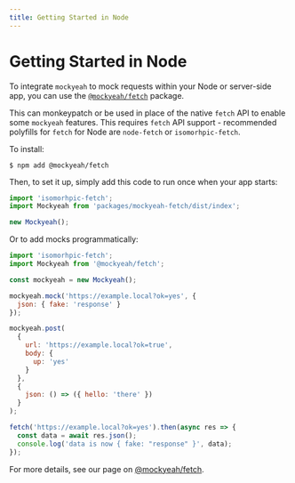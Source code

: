 ```yaml
---
title: Getting Started in Node
---
```


# Getting Started in Node

To integrate `mockyeah` to mock requests within your Node or server-side app,
you can use the [`@mockyeah/fetch`](../../Packages/mockyeah-fetch) package.

This can monkeypatch or be used in place of the native `fetch` API to enable some `mockyeah` features.
This requires `fetch` API support - recommended polyfills for `fetch` for Node are `node-fetch` or `isomorhpic-fetch`.

To install:

```shell
$ npm add @mockyeah/fetch
```

Then, to set it up, simply add this code to run once when your app starts:

```js
import 'isomorhpic-fetch';
import Mockyeah from 'packages/mockyeah-fetch/dist/index';

new Mockyeah();
```

Or to add mocks programmatically:

```js
import 'isomorhpic-fetch';
import Mockyeah from '@mockyeah/fetch';

const mockyeah = new Mockyeah();

mockyeah.mock('https://example.local?ok=yes', {
  json: { fake: 'response' }
});

mockyeah.post(
  {
    url: 'https://example.local?ok=true',
    body: {
      up: 'yes'
    }
  },
  {
    json: () => ({ hello: 'there' })
  }
);

fetch('https://example.local?ok=yes').then(async res => {
  const data = await res.json();
  console.log('data is now { fake: "response" }', data);
});
```

For more details, see our page on [@mockyeah/fetch](../../Packages/mockyeah-fetch).
